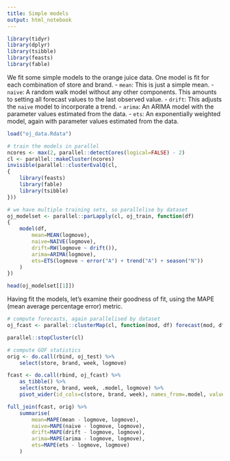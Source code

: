 ```yaml
---
title: Simple models
output: html_notebook
---
```


```r
library(tidyr)
library(dplyr)
library(tsibble)
library(feasts)
library(fable)
```

We fit some simple models to the orange juice data. One model is fit for each combination of store and brand.
- `mean`: This is just a simple mean.
- `naive`: A random walk model without any other components. This amounts to setting all forecast values to the last observed value.
- `drift`: This adjusts the `naive` model to incorporate a trend.
- `arima`: An ARIMA model with the parameter values estimated from the data.
- `ets`: An exponentially weighted model, again with parameter values estimated from the data.

```r
load("oj_data.Rdata")

# train the models in parallel
ncores <- max(2, parallel::detectCores(logical=FALSE) - 2)
cl <- parallel::makeCluster(ncores)
invisible(parallel::clusterEvalQ(cl,
{
    library(feasts)
    library(fable)
    library(tsibble)
}))

# we have multiple training sets, so parallelise by dataset
oj_modelset <- parallel::parLapply(cl, oj_train, function(df)
{
    model(df,
        mean=MEAN(logmove),
        naive=NAIVE(logmove),
        drift=RW(logmove ~ drift()),
        arima=ARIMA(logmove),
        ets=ETS(logmove ~ error("A") + trend("A") + season("N"))
    )
})

head(oj_modelset[[1]])
```

Having fit the models, let's examine their goodness of fit, using the MAPE (mean average percentage error) metric.

```r
# compute forecasts, again parallelised by dataset
oj_fcast <- parallel::clusterMap(cl, function(mod, df) forecast(mod, df), oj_modelset, oj_test)

parallel::stopCluster(cl)

# compute GOF statistics
orig <- do.call(rbind, oj_test) %>%
    select(store, brand, week, logmove)

fcast <- do.call(rbind, oj_fcast) %>%
    as_tibble() %>%
    select(store, brand, week, .model, logmove) %>%
    pivot_wider(id_cols=c(store, brand, week), names_from=.model, values_from=logmove)

full_join(fcast, orig) %>%
    summarise(
        mean=MAPE(mean - logmove, logmove),
        naive=MAPE(naive - logmove, logmove),
        drift=MAPE(drift - logmove, logmove),
        arima=MAPE(arima - logmove, logmove),
        ets=MAPE(ets - logmove, logmove)
    )
```
